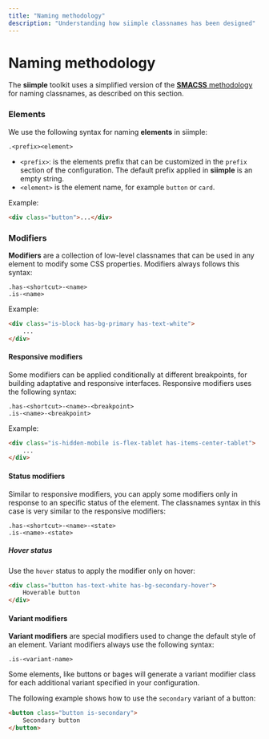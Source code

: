 ```yaml
---
title: "Naming methodology"
description: "Understanding how siimple classnames has been designed"
---
```


# Naming methodology

The **siimple** toolkit uses a simplified version of the [**SMACSS** methodology](http://smacss.com) for naming classnames, as described on this section. 
 
### Elements

We use the following syntax for naming **elements** in siimple:

```
.<prefix><element>
```

- `<prefix>`: is the elements prefix that can be customized in the `prefix` section of the configuration. The default prefix applied in **siimple** is an empty string.
- `<element>` is the element name, for example `button` or `card`.

Example: 

```html
<div class="button">...</div>
```

### Modifiers

**Modifiers** are a collection of low-level classnames that can be used in any element to modify some CSS properties. Modifiers always follows this syntax: 

```
.has-<shortcut>-<name>
.is-<name>
```

Example: 

```html
<div class="is-block has-bg-primary has-text-white">
    ...
</div>
```

#### Responsive modifiers

Some modifiers can be applied conditionally at different breakpoints, for building adaptative and responsive interfaces. Responsive modifiers uses the following syntax: 

```
.has-<shortcut>-<name>-<breakpoint>
.is-<name>-<breakpoint>
```

Example: 

```html
<div class="is-hidden-mobile is-flex-tablet has-items-center-tablet">
    ...
</div>
```

#### Status modifiers

Similar to responsive modifiers, you can apply some modifiers only in response to an specific status of the element. The classnames syntax in this case is very similar to the responsive modifiers:

```
.has-<shortcut>-<name>-<state>
.is-<name>-<state>
```

##### Hover status

Use the `hover` status to apply the modifier only on hover: 

```html live=true align=center
<div class="button has-text-white has-bg-secondary-hover">
    Hoverable button
</div>
```

#### Variant modifiers

**Variant modifiers** are special modifiers used to change the default style of an element. Variant modifiers always use the following syntax:

```
.is-<variant-name>
```

Some elements, like buttons or bages will generate a variant modifier class for each additional variant specified in your configuration.

The following example shows how to use the `secondary` variant of a button:

```html
<button class="button is-secondary">
    Secondary button
</button>
```
